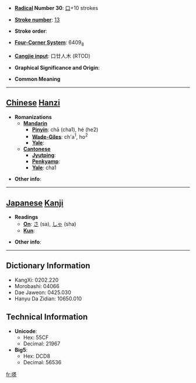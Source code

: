 * '''[[Wiktionary:Chinese radical index| Radical]] Number 30''': [[Wiktionary:Chinese radical index 口|口]]+10 strokes

* '''[[Wiktionary:Chinese total strokes index|Stroke number]]''': [[Wiktionary:Chinese total strokes index 13|13]]

* '''Stroke order''': 

* '''[[Wiktionary:Chinese four corner index|Four-Corner System]]''': 6409<sub>8</sub>

* '''[[Wiktionary:Chinese Cangjie index|Cangjie input]]''': 口廿人木 (RTOD)

* '''Graphical Significance and Origin''': 

* '''Common Meaning'''

----

== [[Chinese]] [[Hanzi]] ==

* '''Romanizations'''
** '''[[Mandarin]]'''
*** '''[[Pinyin]]''': chā (cha1), hé (he2)
*** '''[[Wade-Giles]]''': ch'a<sup>1</sup>, ho<sup>2</sup>
*** '''[[Yale]]''': 
** '''[[Cantonese]]'''
*** '''[[Jyutping]]''':
*** '''[[Penkyamp]]''': 
*** '''[[Yale]]''': cha1

* '''Other info''': 

----

== [[Japanese]] [[Kanji]] ==

* '''Readings'''
** '''[[On]]''': [[さ]] (sa), [[しゃ]] (sha)
** '''[[Kun]]''': 

* '''Other info''':  

----

== Dictionary Information ==

* KangXi: 0202.220
* Morobashi: 04066
* Dae Jaweon: 0425.030
* Hanyu Da Zidian: 10650.010

== Technical Information ==

* '''Unicode''':
** Hex: 55CF
** Decimal: 21967
* '''Big5''':
** Hex: DCD8
** Decimal: 56536

[[fr:嗏]]